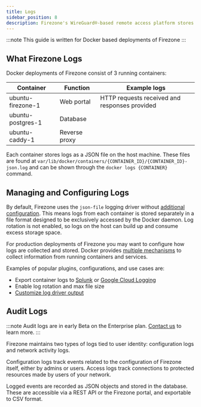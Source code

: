 ```yaml
---
title: Logs
sidebar_position: 8
description: Firezone's WireGuard®-based remote access platform stores debug logs and configuration, and audit logs.
---
```


:::note
This guide is written for Docker based deployments of Firezone
:::

## What Firezone Logs

Docker deployments of Firezone consist of 3 running containers:

| Container         | Function      | Example logs                                  |
|-------------------|---------------|-----------------------------------------------|
| ubuntu-firezone-1 | Web portal    | HTTP requests received and responses provided |
| ubuntu-postgres-1 | Database      |                                               |
| ubuntu-caddy-1    | Reverse proxy |                                               |

Each container stores logs as a JSON file on the host machine. These files are found at
`var/lib/docker/containers/{CONTAINER_ID}/{CONTAINER_ID}-json.log` and can be shown through the
`docker logs {CONTAINER}` command.

## Managing and Configuring Logs

By default, Firezone uses the `json-file` logging driver without
[additional configuration](https://docs.docker.com/config/containers/logging/json-file/). This means
logs from each container is stored separately in a file format designed to be exclusively accessed by
the Docker daemon. Log rotation is not enabled, so logs on the host can build up and consume excess
storage space.

For production deployments of Firezone you may want to configure how logs are collected and stored. Docker
provides [multiple mechanisms](https://docs.docker.com/config/containers/logging/configure/)
to collect information from running containers and services.

Examples of popular plugins, configurations, and use cases are:

* Export container logs to
[Splunk](https://docs.docker.com/config/containers/logging/splunk/)
or
[Google Cloud Logging](https://docs.docker.com/config/containers/logging/gcplogs/)
* Enable log rotation and max file size
* [Customize log driver output](https://docs.docker.com/config/containers/logging/log_tags/)

## Audit Logs

:::note
Audit logs are in early Beta on the Enterprise plan.
[Contact us](https://www.firezone.dev/contact/sales)
to learn more.
:::

Firezone maintains two types of logs tied to user identity: configuration logs and network activity logs.

Configuration logs track events related to the configuration of Firezone itself, either by admins or users.
Access logs track connections to protected resources made by users of your network.

Logged events are recorded as JSON objects and stored in the database. These are accessible via a
REST API or the Firezone portal, and exportable to CSV format.
